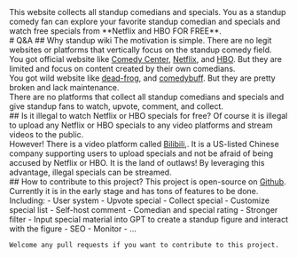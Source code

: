 

<div className='about-container'>
  This website collects all standup comedians and specials. 
  You as a standup comedy fan can explore your favorite standup comedian and specials and watch free specials from **Netflix and HBO FOR FREE**.
  <br />
  # Q&A
    ## Why standup wiki
  The motivation is simple. There are no legit websites or platforms that vertically focus on the standup comedy field.
    <br />
  You got official website like 
    <a href="http://www.cc.com" target="_blank">Comedy Center</a>,
    <a href="https://www.netflix.com/jp-en/browse/genre/11559" target="_blank">Netflix</a>,
    and 
    <a href="https://www.hbo.com/specials" target="_blank">HBO</a>. But they are limited and focus on content created by their own comedians.
  <br />
  You got wild website like 
    <a href="https://www.dead-frog.com/" target="_blank">dead-frog</a>,
    and 
    <a href="https://comedybuff.com/" target="_blank">comedybuff</a>. But they are pretty broken and lack maintenance.
  <br />
  There are no platforms that collect all standup comedians and specials and give standup fans to watch, upvote, comment, and collect.
  <br />
  ## Is it illegal to watch Netflix or HBO specials for free?
  Of course it is illegal to upload any Netflix or HBO specials to any video platforms and stream videos to the public.
  <br />
  However! There is a video platform called 
    <a href="https://www.bilibili.com/" target="_blank">Bilibili</a>,. 
    It is a US-listed Chinese company supporting users to upload specials and not be afraid of being accused by Netflix or HBO.
    It is the land of outlaws! By leveraging this advantage, illegal specials can be streamed.
  <br />
  ## How to contribute to this project?
    This project is open-source on 
    <a href="https://github.com/FTAndy/stand-up-wiki-client-nextjs" target="_blank">Github</a>.
    Currently it is in the early stage and has tons of features to be done. Including:
    - User system
    - Upvote special 
    - Collect special 
    - Customize special list 
    - Self-host comment
    - Comedian and special rating
    - Stronger filter
    - Input special material into GPT to create a standup figure and interact with the figure
    - SEO
    - Monitor
    - ...

    Welcome any pull requests if you want to contribute to this project.

</div>

